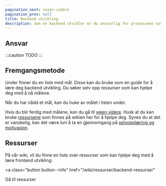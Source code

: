 ```yaml
---
pagination_next: veien-videre
pagination_prev: null
title: Backend utvikling
description: Som en backend utvikler er du ansvarlig for prosessene som skjer på serveren, og hvordan den snakker med klienten.
---
```



## Ansvar

:::caution TODO
:::

## Fremgangsmetode

Under finner du en liste med mål.
Disse kan du bruke som en guide for å lære deg backend utvikling.
Du søker selv opp ressurser som kan hjelpe deg med å nå målene.

Når du har nådd et mål, kan du huke av målet i listen under.

Hvis du blir ferdig med målene, kan du gå til [veien videre](/opplaering/veien-videre).
Husk at du kan bruke [ressursene](/wiki/ressurser/backend-ressurser) som finnes på wikien her for å hjelpe deg.
Synes du at det er vanskelig, kan det være lurt å ta en gjennomgang på [selvopplæring og motivasjon](/opplaering/selvopplaering-og-motivasjon).

<ProgressionPage id="backend" />

## Ressurser

På vår wiki, vil du finne en liste over ressurser som kan hjelpe deg med å lære frontend utvikling:

<a
  class="button button--info"
  href="/wiki/ressurser/backend-ressurser"
>
  Gå til ressurser
</a>
